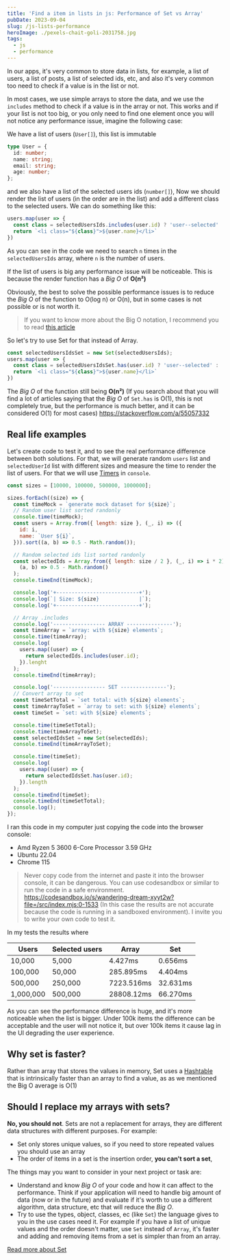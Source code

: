 ```yaml
---
title: 'Find a item in lists in js: Performance of Set vs Array'
pubDate: 2023-09-04
slug: /js-lists-performance
heroImage: ./pexels-chait-goli-2031758.jpg
tags:
  - js
  - performance
---
```


In our apps, it's very common to store data in lists, for example, a list of users, a list of posts, a list of selected ids, etc, and also it's very common too need to check if a value is in the list or not.

In most cases, we use simple arrays to store the data, and we use the `includes` method to check if a value is in the array or not. This works and if your list is not too big, or you only need to find one element once you will not notice any performance issue, imagine the following case:

We have a list of users (`User[]`), this list is immutable

```ts
type User = {
  id: number;
  name: string;
  email: string;
  age: number;
};
```

and we also have a list of the selected users ids (`number[]`), Now we should render the list of users (in the order are in the list) and add a different class to the selected users. We can do something like this:

```ts
users.map(user => {
  const class = selectedUsersIds.includes(user.id) ? 'user--selected' : 'user';
  return `<li class="${class}">${user.name}</li>`
})
```

As you can see in the code we need to search `n` times in the `selectedUsersIds` array, where `n` is the number of users.

If the list of users is big any performance issue will be noticeable. This is because the render function has a _Big O_ of **O(n²)**

Obviously, the best to solve the possible performance issues is to reduce the _Big O_ of the function to O(log n) or O(n), but in some cases is not possible or is not worth it.

> If you want to know more about the Big O notation, I recommend you to read [this article](https://www.freecodecamp.org/news/big-o-notation-why-it-matters-and-why-it-doesnt-1674cfa8a23c/)

So let's try to use Set for that instead of Array.

```ts
const selectedUsersIdsSet = new Set(selectedUsersIds);
users.map(user => {
  const class = selectedUsersIdsSet.has(user.id) ? 'user--selected' : 'user';
  return `<li class="${class}">${user.name}</li>`
})
```

The _Big O_ of the function still being **O(n²)** (If you search about that you will find a lot of articles saying that the _Big O_ of `Set.has` is O(1), this is not completely true, but the performance is much better, and it can be considered O(1) for most cases) https://stackoverflow.com/a/55057332

## Real life examples

Let's create code to test it, and to see the real performance difference between both solutions. For that, we will generate random `users` list and `selectedUserId` list with different sizes and measure the time to render the list of users. For that we will use [Timers](https://developer.mozilla.org/en-US/docs/Web/API/console#timers) in `console`.

```js
const sizes = [10000, 100000, 500000, 1000000];

sizes.forEach((size) => {
  const timeMock = `generate mock dataset for ${size}`;
  // Random user list sorted randonly
  console.time(timeMock);
  const users = Array.from({ length: size }, (_, i) => ({
    id: i,
    name: `User ${i}`,
  })).sort((a, b) => 0.5 - Math.random());

  // Random selected ids list sorted randonly
  const selectedIds = Array.from({ length: size / 2 }, (_, i) => i * 2).sort(
    (a, b) => 0.5 - Math.random()
  );
  console.timeEnd(timeMock);

  console.log('+---------------------------+');
  console.log(`| Size: ${size}             |`);
  console.log('+---------------------------+');

  // Array .includes
  console.log('----------------- ARRAY ---------------');
  const timeArray = `array: with ${size} elements`;
  console.time(timeArray);
  console.log(
    users.map((user) => {
      return selectedIds.includes(user.id);
    }).lenght
  );
  console.timeEnd(timeArray);

  console.log('----------------- SET ---------------');
  // Convert array to set
  const timeSetTotal = `set total: with ${size} elements`;
  const timeArrayToSet = `array to set: with ${size} elements`;
  const timeSet = `set: with ${size} elements`;

  console.time(timeSetTotal);
  console.time(timeArrayToSet);
  const selectedIdsSet = new Set(selectedIds);
  console.timeEnd(timeArrayToSet);

  console.time(timeSet);
  console.log(
    users.map((user) => {
      return selectedIdsSet.has(user.id);
    }).length
  );
  console.timeEnd(timeSet);
  console.timeEnd(timeSetTotal);
  console.log();
});
```

I ran this code in my computer just copying the code into the browser console:

- Amd Ryzen 5 3600 6-Core Processor 3.59 GHz
- Ubuntu 22.04
- Chrome 115

> Never copy code from the internet and paste it into the browser console, it can be dangerous. You can use codesandbox or similar to run the code in a safe environment. https://codesandbox.io/s/wandering-dream-xyyt2w?file=/src/index.mjs:0-1533 (In this case the results are not accurate because the code is running in a sandboxed environment). I invite you to write your own code to test it.

In my tests the results where

| Users     | Selected users | Array      | Set      |
| --------- | -------------- | ---------- | -------- |
| 10,000    | 5,000          | 4.427ms    | 0.656ms  |
| 100,000   | 50,000         | 285.895ms  | 4.404ms  |
| 500,000   | 250,000        | 7223.516ms | 32.631ms |
| 1,000,000 | 500,000        | 28808.12ms | 66.270ms |

As you can see the performance difference is huge, and it's more noticeable when the list is bigger. Under 100k items the difference can be acceptable and the user will not notice it, but over 100k items it cause lag in the UI degrading the user experience.

## Why set is faster?

Rather than array that stores the values in memory, Set uses a [Hashtable](https://www.freecodecamp.org/news/javascript-hash-table-associative-array-hashing-in-js/) that is intrinsically faster than an array to find a value, as as we mentioned the Big O average is O(1)

## Should I replace my arrays with sets?

**No, you should not**. Sets are not a replacement for arrays, they are different data structures with different purposes. For example:

- Set only stores unique values, so if you need to store repeated values you should use an array
- The order of items in a set is the insertion order, **you can't sort a set**,

The things may you want to consider in your next project or task are:

- Understand and know _Big O_ of your code and how it can affect to the performance. Think if your application will need to handle big amount of data (now or in the future) and evaluate if it's worth to use a different algorithm, data structure, etc that will reduce the _Big O_.
- Try to use the types, object, classes, ec (like `Set`) the language gives to you in the use cases need it. For example if you have a list of unique values and the order doesn't matter, use `Set` instead of `Array`, it's faster and adding and removing items from a set is simpler than from an array.

[Read more about Set](https://developer.mozilla.org/en-US/docs/Web/JavaScript/Reference/Global_Objects/Sethttps://developer.mozilla.org/en-US/docs/Web/JavaScript/Reference/Global_Objects/Set)
